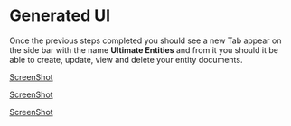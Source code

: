 # Generated UI

Once the previous steps completed you should see a new Tab appear on the side bar with the name **Ultimate Entities** and from it you should it be able to create, update, view and delete your entity documents.

[ScreenShot](/)

[ScreenShot](/)

[ScreenShot](/)
